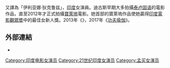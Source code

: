 {{noteTA|1=zh-tw:伊萊亞娜·德克魯茲;zh-cn:艾莉安娜·迪古斯;}}
{{艺人
| 姓名     = 艾莉安娜·迪古斯
| 類型     = 女演員
| 圖片     = Ileana D'Cruz grace the trailer launch of Raid (16) (cropped).jpg
| 圖片尺寸 = 250px
| 綽號     = 
| 國籍     = 
| birthname = Ileana D'Cruz
| 出生日期 = {{birth date and age|1987|11|1}}
| 出生地點 = {{IND}}[[孟买|孟买]]
| 職業     = [[演員|演員]]
| 語言     = 
| 教育程度 = 
| 宗教信仰 = [[天主教|天主教]]
| 配偶     = 
| 伴侶     = 
| 兒女     = 
| 父母     = 
| 亲属     = 
| 出道作   = 
| 出道日期 = 
| 代表作   =  
| 活躍年代 = 2006年至今
| 網站  =   
| IMDb    = 2299825
| 現任成員 = 
| 過往成員 = 
| filmfareawards = '''[[Filmfare_Best_Female_Debut_Award|最佳新人獎]]'''<br>2013 ''Barfi!''
}}

{{地区用词3|zh-cn='''艾莉安娜·迪古斯'''|zh-hk=|zh-tw='''伊萊亞娜·德克魯茲'''|start=（{{{lang-en|Ileana D'Cruz}}，{{bd|1987年|11月1日|catIdx=D'Cruz, Ileana}}），|as=译作|end=，}}又譯為「伊利亚娜·狄克鲁兹」，[[印度|印度]]女演員。迪古斯早期大多拍攝[[泰卢固语|泰卢固语]]的電影作品，直至2012年才正式拍攝[[寶萊塢|寶萊塢]]電影。她首部的寶萊塢作品使她贏得[[印度電影觀眾奬|印度電影觀眾奬]]中的最佳女新人獎。2013年《{{le|戀戀大吉嶺|Barfi!}}》，2017年《[[功夫瑜伽|功夫瑜伽]]》。

== 外部連結 ==
* {{imdb name|id=2299825}}
{{Commonscat|Ileana D'Cruz|position=left}}

{{Authority control}}
{{演員小作品}}

{{DEFAULTSORT: D'Cruz, Ilena}}
[[Category:印度电影女演员|Category:印度电影女演员]]
[[Category:21世纪印度女演员|Category:21世纪印度女演员]]
[[Category:孟买女演员|Category:孟买女演员]]